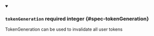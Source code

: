 
<details className="config-field" data-expandable="false" open>
<summary>

### `tokenGeneration` <span className="config-field-required" data-required="false">required</span> <span className="config-field-type">integer</span> <span className="config-field-default"></span> <span className="config-field-enum"></span> {#spec-tokenGeneration}

TokenGeneration can be used to invalidate all user tokens

</summary>



</details>
